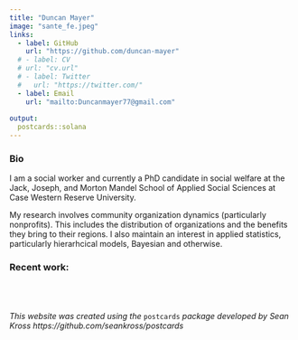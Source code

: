 ```yaml
---
title: "Duncan Mayer"
image: "sante_fe.jpeg"
links:
  - label: GitHub
    url: "https://github.com/duncan-mayer"
  # - label: CV
  # url: "cv.url"
  # - label: Twitter
  #   url: "https://twitter.com/"
  - label: Email
    url: "mailto:Duncanmayer77@gmail.com"
    
output:
  postcards::solana
---
```


### Bio 

I am a social worker and currently a PhD candidate in social welfare at the Jack, Joseph, and Morton Mandel School of Applied Social Sciences at Case Western Reserve University. 

My research involves community organization dynamics (particularly nonprofits). This includes the distribution of organizations and the benefits they bring to their regions. I also maintain an interest in applied statistics, particularly hierarhcical models, Bayesian and otherwise. 

### Recent work:


<br>
<br>
<br>
*This website was created using the* `postcards` *package developed by Sean Kross https://github.com/seankross/postcards*
